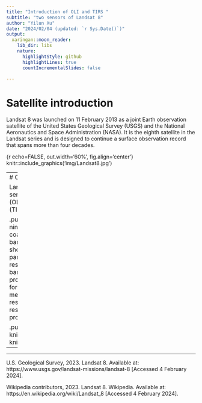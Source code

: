 ```yaml
---
title: "Introduction of OLI and TIRS "
subtitle: "two sensors of Landsat 8"
author: "Yilun Xu"
date: "2024/02/04 (updated: `r Sys.Date()`)"
output:
  xaringan::moon_reader:
    lib_dir: libs
    nature:
      highlightStyle: github
      highlightLines: true
      countIncrementalSlides: false

---
```


# Satellite introduction

 Landsat 8 was launched on 11 February 2013 as a joint Earth observation satellite of the United States Geological Survey (USGS) and the National Aeronautics and Space Administration (NASA). It is the eighth satellite in the Landsat series and is designed to continue a surface observation record that spans more than four decades.

{r echo=FALSE, out.width='60%', fig.align='center'}
knitr::include_graphics('img/Landsat8.jpg')

---
# OLI and TIRS introduction

Landsat 8 carries two primary sensors: the Operational Land Imager (OLI) and the Thermal Infrared Sensor (TIRS).

.pull-left[
  The OLI sensor provides nine spectral bands, including a coastal/aerosol band, three visible bands, a near-infrared band, two short-wave infrared bands, and a panoramic band with a spatial resolution of 30 m and a panoramic band of 15 m.
  The TIRS sensor provides two thermal infrared bands for surface temperature measurements with a spatial resolution of 100 m, but is typically resampled to 30 m in data processing.
]


.pull-right[
  knitr::include_graphics('img/OLI.jpg')
  knitr::include_graphics('img/TIRS.jpg')
]

---

---
U.S. Geological Survey, 2023. Landsat 8. Available at: https://www.usgs.gov/landsat-missions/landsat-8 [Accessed 4 February 2024].

Wikipedia contributors, 2023. Landsat 8. Wikipedia. Available at: https://en.wikipedia.org/wiki/Landsat_8 [Accessed 4 February 2024].
